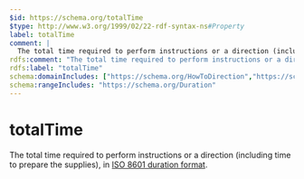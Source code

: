 ```yaml
---
$id: https://schema.org/totalTime
$type: http://www.w3.org/1999/02/22-rdf-syntax-ns#Property
label: totalTime
comment: |
  The total time required to perform instructions or a direction (including time to prepare the supplies), in [ISO 8601 duration format](http://en.wikipedia.org/wiki/ISO_8601).
rdfs:comment: "The total time required to perform instructions or a direction (including time to prepare the supplies), in [ISO 8601 duration format](http://en.wikipedia.org/wiki/ISO_8601)."
rdfs:label: "totalTime"
schema:domainIncludes: ["https://schema.org/HowToDirection","https://schema.org/HowTo"]
schema:rangeIncludes: "https://schema.org/Duration"
---
```


# totalTime

The total time required to perform instructions or a direction (including time to prepare the supplies), in [ISO 8601 duration format](http://en.wikipedia.org/wiki/ISO_8601).

